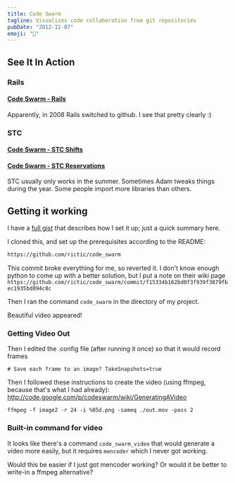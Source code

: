 ```yaml
---
title: Code Swarm
tagline: Visualizes code collaboration from git repositories
pubDate: "2012-12-07"
emoji: "🐝"
---
```


## See It In Action

### Rails

#### [Code Swarm - Rails](http://vimeo.com/2979844)

Apparently, in 2008 Rails switched to github. I see that pretty clearly :)

### STC

#### [Code Swarm - STC Shifts](http://vimeo.com/55079451)

#### [Code Swarm - STC Reservations](https://vimeo.com/55080278)

STC usually only works in the summer. Sometimes Adam tweaks things during the year. Some people import more libraries than others.

## Getting it working

I have a [full gist](https://gist.github.com/4234178) that describes how I set it up; just a quick summary here.

I cloned this, and set up the prerequisites according to the README:

```html
https://github.com/rictic/code_swarm
```

This commit broke everything for me, so reverted it. I don't know enough python to come up with a better solution, but I put a note on their wiki page `https://github.com/rictic/code_swarm/commit/f15334b162bd0f3f939f3879fbec1935bd094c8c`

Then I ran the command `code_swarm` in the directory of my project.

Beautiful video appeared!

### Getting Video Out

Then I edited the .config file (after running it once) so that it would record frames

`# Save each frame to an image? TakeSnapshots=true`

Then I followed these instructions to create the video (using ffmpeg, because that's what I had already): http://code.google.com/p/codeswarm/wiki/GeneratingAVideo

`ffmpeg -f image2 -r 24 -i %05d.png -sameq ./out.mov -pass 2`

### Built-in command for video

It looks like there's a command `code_swarm_video` that would generate a video more easily, but it requires `mencoder` which I never got working.

Would this be easier if I just got mencoder working? Or would it be better to write-in a ffmpeg alternative?
